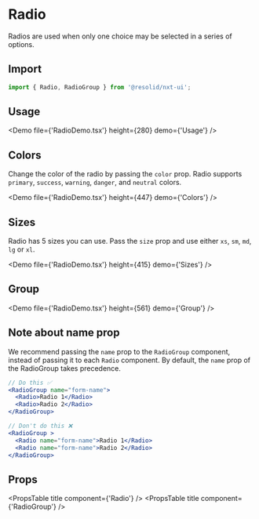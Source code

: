 # Radio

Radios are used when only one choice may be selected in a series of options.

## Import

```javascript
import { Radio, RadioGroup } from '@resolid/nxt-ui';
```

## Usage

<Demo file={'RadioDemo.tsx'} height={280} demo={'Usage'} />

## Colors

Change the color of the radio by passing the `color` prop. Radio supports `primary`, `success`, `warning`, `danger`, and `neutral` colors.

<Demo file={'RadioDemo.tsx'} height={447} demo={'Colors'} />

## Sizes

Radio has 5 sizes you can use. Pass the `size` prop and use either `xs`, `sm`, `md`, `lg` or `xl`.

<Demo file={'RadioDemo.tsx'} height={415} demo={'Sizes'} />

## Group

<Demo file={'RadioDemo.tsx'} height={561} demo={'Group'} />

## Note about name prop

We recommend passing the `name` prop to the `RadioGroup` component, instead of passing it to each `Radio` component. By default, the `name` prop of the RadioGroup takes precedence.

```jsx
// Do this ✅
<RadioGroup name="form-name">
  <Radio>Radio 1</Radio>
  <Radio>Radio 2</Radio>
</RadioGroup>

// Don't do this ❌
<RadioGroup >
  <Radio name="form-name">Radio 1</Radio>
  <Radio name="form-name">Radio 2</Radio>
</RadioGroup>
```

## Props

<PropsTable title component={'Radio'} />
<PropsTable title component={'RadioGroup'} />
